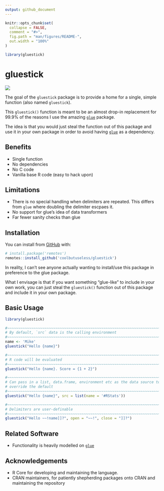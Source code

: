 ```yaml
---
output: github_document
---
```


<!-- README.md is generated from README.Rmd. Please edit that file -->

```r
knitr::opts_chunk$set(
  collapse = FALSE,
  comment = "#>",
  fig.path = "man/figures/README-",
  out.width = "100%"
)

library(gluestick)
```

# gluestick

<!-- badges: start -->
![](https://img.shields.io/badge/cool-useless-green.svg)
<!-- badges: end -->

The goal of the `gluestick` package is to provide a home for a single, simple function 
(also named `gluestick`).

This `gluestick()` function is meant to be an almost drop-in replacement 
for 99.9% of the reasons I use the amazing [`glue`](https://cran.r-project.org/package=glue) package.

The idea is that you would just steal the function out of this package and use 
it in your own package in order to avoid having [`glue`](https://cran.r-project.org/package=glue)
as a dependency.

## Benefits

* Single function
* No dependencies
* No C code
* Vanilla base R code (easy to hack upon)

## Limitations

* There is no special handling when delimiters are repeated.  This differs from
  `glue` where doubling the delimiter escpaes it.
* No support for glue's idea of data transformers
* Far fewer sanity checks than glue

## Installation

You can install from [GitHub](https://github.com/coolbutuseless/gluestick) with:

``` r
# install.package('remotes')
remotes::install_github('coolbutuseless/gluestick')
```

In reality, I can't see anyone actually wanting to install/use this package 
in preference to the glue package.

What I envisage is that if you want something "glue-like" to include in your 
own work, you can just steal the `gluestick()` function out of this package
and include it in your own package.

## Basic Usage

```r
library(gluestick)

#~~~~~~~~~~~~~~~~~~~~~~~~~~~~~~~~~~~~~~~~~~~~~~~~~~~~~~~~~~~~~~~~~~~~~~~~~~~~~
# By default, `src` data is the calling environment
#~~~~~~~~~~~~~~~~~~~~~~~~~~~~~~~~~~~~~~~~~~~~~~~~~~~~~~~~~~~~~~~~~~~~~~~~~~~~~
name <- 'Mike'
gluestick("Hello {name}")

#~~~~~~~~~~~~~~~~~~~~~~~~~~~~~~~~~~~~~~~~~~~~~~~~~~~~~~~~~~~~~~~~~~~~~~~~~~~~~
# R code will be evaluated
#~~~~~~~~~~~~~~~~~~~~~~~~~~~~~~~~~~~~~~~~~~~~~~~~~~~~~~~~~~~~~~~~~~~~~~~~~~~~~
gluestick("Hello {name}. Score = {1 + 2}")

#~~~~~~~~~~~~~~~~~~~~~~~~~~~~~~~~~~~~~~~~~~~~~~~~~~~~~~~~~~~~~~~~~~~~~~~~~~~~~
# Can pass in a list, data.frame, environment etc as the data source to 
# override the default
#~~~~~~~~~~~~~~~~~~~~~~~~~~~~~~~~~~~~~~~~~~~~~~~~~~~~~~~~~~~~~~~~~~~~~~~~~~~~~
gluestick("Hello {name}", src = list(name = '#RStats'))

#~~~~~~~~~~~~~~~~~~~~~~~~~~~~~~~~~~~~~~~~~~~~~~~~~~~~~~~~~~~~~~~~~~~~~~~~~~~~~
# Delimiters are user-definable
#~~~~~~~~~~~~~~~~~~~~~~~~~~~~~~~~~~~~~~~~~~~~~~~~~~~~~~~~~~~~~~~~~~~~~~~~~~~~~
gluestick("Hello ~~!name]]?", open = "~~!", close = "]]?")
```


## Related Software

* Functionality is heavily modelled on [`glue`](https://cran.r-project.org/package=glue)


## Acknowledgements

* R Core for developing and maintaining the language.
* CRAN maintainers, for patiently shepherding packages onto CRAN and maintaining
  the repository

